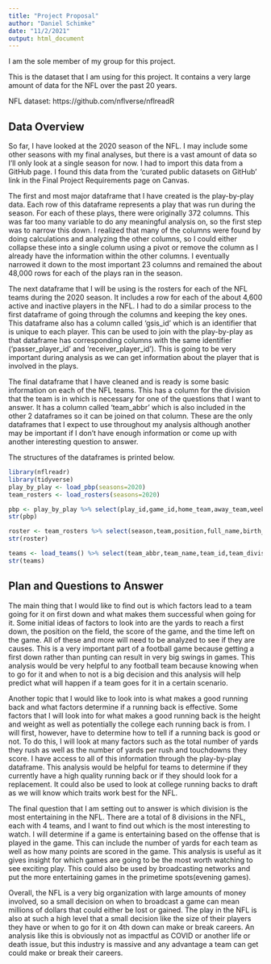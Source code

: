 ---
title: "Project Proposal"
author: "Daniel Schimke"
date: "11/2/2021"
output: html_document
---

I am the sole member of my group for this project.


This is the dataset that I am using for this project. It contains a very large amount of data for the NFL over the past 20 years.

NFL dataset: https://github.com/nflverse/nflreadR


## Data Overview


So far, I have looked at the 2020 season of the NFL. I may include some other seasons with my final analyses, but there is a vast amount of data so I'll only look at a single season for now. I had to import this data from a GitHub page. I found this data from the 'curated public datasets on GitHub' link in the Final Project Requirements page on Canvas. 


The first and most major dataframe that I have created is the play-by-play data. Each row of this dataframe represents a play that was run during the season. For each of these plays, there were originally 372 columns. This was far too many variable to do any meaningful analysis on, so the first step was to narrow this down. I realized that many of the columns were found by doing calculations and analyzing the other columns, so I could either collapse these into a single column using a pivot or remove the column as I already have the information within the other columns. I eventually narrowed it down to the most important 23 columns and remained the about 48,000 rows for each of the plays ran in the season.


The next dataframe that I will be using is the rosters for each of the NFL teams during the 2020 season. It includes a row for each of the about 4,600 active and inactive players in the NFL. I had to do a similar process to the first dataframe of going through the columns and keeping the key ones. This dataframe also has a column called 'gsis_id' which is an identifier that is unique to each player. This can be used to join with the play-by-play as that dataframe has corresponding columns with the same identifier ('passer_player_id' and 'receiver_player_id'). This is going to be very important during analysis as we can get information about the player that is involved in the plays.


The final dataframe that I have cleaned and is ready is some basic information on each of the NFL teams. This has a column for the division that the team is in which is necessary for one of the questions that I want to answer. It has a column called 'team_abbr' which is also included in the other 2 dataframes so it can be joined on that column. These are the only dataframes that I expect to use throughout my analysis although another may be important if I don't have enough information or come up with another interesting question to answer.


The structures of the dataframes is printed below.

```{r}
library(nflreadr)
library(tidyverse)
play_by_play <- load_pbp(seasons=2020)
team_rosters <- load_rosters(seasons=2020)

pbp <- play_by_play %>% select(play_id,game_id,home_team,away_team,week,posteam,yardline_100,game_date,drive,qtr,quarter_seconds_remaining,down,ydstogo,play_type,yards_gained,total_home_score,total_away_score,passer_player_id,receiver_player_id,rusher_player_id,lateral_receiver_player_id,lateral_rusher_player_id,play_type_nfl,fixed_drive,fixed_drive_result,season) %>% rename(yards_to_endzone = yardline_100) %>% pivot_longer(receiver_player_id:lateral_rusher_player_id,names_to="player_name_id",values_to="receiver_player_id") %>% select(-player_name_id) %>% group_by(play_id,game_id) %>% fill(receiver_player_id,.direction="downup") %>% unique() %>% ungroup()
str(pbp)

roster <- team_rosters %>% select(season,team,position,full_name,birth_date,height,weight,college,high_school,gsis_id)
str(roster)

teams <- load_teams() %>% select(team_abbr,team_name,team_id,team_division)
str(teams)
```



## Plan and Questions to Answer

The main thing that I would like to find out is which factors lead to a team going for it on first down and what makes them successful when going for it. Some initial ideas of factors to look into are the yards to reach a first down, the position on the field, the score of the game, and the time left on the game. All of these and more will need to be analyzed to see if they are causes. This is a very important part of a football game because getting a first down rather than punting can result in very big swings in games. This analysis would be very helpful to any football team because knowing when to go for it and when to not is a big decision and this analysis will help predict what will happen if a team goes for it in a certain scenario.


Another topic that I would like to look into is what makes a good running back and what factors determine if a running back is effective. Some factors that I will look into for what makes a good running back is the height and weight as well as potentially the college each running back is from. I will first, however, have to determine how to tell if a running back is good or not. To do this, I will look at many factors such as the total number of yards they rush as well as the number of yards per rush and touchdowns they score. I have access to all of this information through the play-by-play dataframe. This analysis would be helpful for teams to determine if they currently have a high quality running back or if they should look for a replacement. It could also be used to look at college running backs to draft as we will know which traits work best for the NFL. 


The final question that I am setting out to answer is which division is the most entertaining in the NFL. There are a total of 8 divisions in the NFL, each with 4 teams, and I want to find out which is the most interesting to watch. I will determine if a game is entertaining based on the offense that is played in the game. This can include the number of yards for each team as well as how many points are scored in the game. This analysis is useful as it gives insight for which games are going to be the most worth watching to see exciting play. This could also be used by broadcasting networks and put the more entertaining games in the primetime spots(evening games).


Overall, the NFL is a very big organization with large amounts of money involved, so a small decision on when to broadcast a game can mean millions of dollars that could either be lost or gained. The play in the NFL is also at such a high level that a small decision like the size of their players they have or when to go for it on 4th down can make or break careers. An analysis like this is obviously not as impactful as COVID or another life or death issue, but this industry is massive and any advantage a team can get could make or break their careers. 



